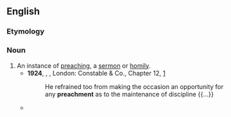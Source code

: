 ==English==

===Etymology===
{{suffix|en|preach|ment}}

===Noun===
{{en-noun}}

# An instance of [[preaching]], a [[sermon]] or [[homily]].
#* '''1924''', {{w|Herman Melville}}, ''{{w|Billy Budd}}'', London: Constable & Co., Chapter 12, [http://gutenberg.net.au/ebooks06/0608511h.html]
#*: He refrained too from making the occasion an opportunity for any '''preachment''' as to the maintenance of discipline {{...}}
#* {{quote-journal|author=Steven Erlanger|authorlink=Steven Erlanger|title=Are Western values losing their sway? &#91;print version: Did liberalism win? It's not clear, ''International New York Times'', 14 September 2015, p.&nbsp;7&#93;|url=http://www.nytimes.com/2015/09/13/sunday-review/are-western-values-losing-their-sway.html|work={{w|The New York Times}}|date=12 September 2015|passage=Many of the emerging powerhouses of globalization, like Brazil, are interested in democracy and the rule of law, but not in the '''preachments''' of the West, which they regard as laced with hypocrisy.}}